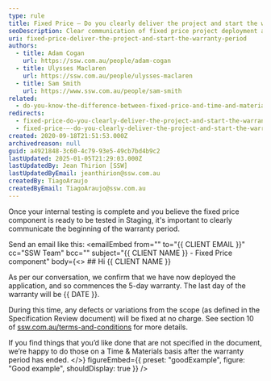 ```yaml
---
type: rule
title: Fixed Price – Do you clearly deliver the project and start the warranty period?
seoDescription: Clear communication of fixed price project deployment and warranty start
uri: fixed-price-deliver-the-project-and-start-the-warranty-period
authors:
  - title: Adam Cogan
    url: https://ssw.com.au/people/adam-cogan
  - title: Ulysses Maclaren
    url: https://ssw.com.au/people/ulysses-maclaren
  - title: Sam Smith
    url: https://www.ssw.com.au/people/sam-smith
related:
  - do-you-know-the-difference-between-fixed-price-and-time-and-materials-work
redirects:
  - fixed-price-do-you-clearly-deliver-the-project-and-start-the-warranty-period
  - fixed-price-–-do-you-clearly-deliver-the-project-and-start-the-warranty-period
created: 2020-09-18T21:51:53.000Z
archivedreason: null
guid: a4921848-3c60-4c79-93e5-49cb7bd4b9c2
lastUpdated: 2025-01-05T21:29:03.000Z
lastUpdatedBy: Jean Thirion [SSW]
lastUpdatedByEmail: jeanthirion@ssw.com.au
createdBy: TiagoAraujo
createdByEmail: TiagoAraujo@ssw.com.au
---
```


Once your internal testing is complete and you believe the fixed price component is ready to be tested in Staging, it's important to clearly communicate the beginning of the warranty period.

Send an email like this:
<emailEmbed
  from=""
  to="&#123;&#123; CLIENT EMAIL &#125;&#125;"
  cc="SSW Team"
  bcc=""
  subject="&#123;&#123; CLIENT NAME &#125;&#125; - Fixed Price component"
  body={<>
    ## Hi &#123;&#123; CLIENT NAME &#125;&#125;

As per our conversation, we confirm that we have now deployed the application, and so commences the 5-day warranty. The last day of the warranty will be &#123;&#123; DATE &#125;&#125;.

During this time, any defects or variations from the scope (as defined in the Specification Review document) will be fixed at no charge. See section 10 of [ssw.com.au/terms-and-conditions](https://www.ssw.com.au/terms-and-conditions) for more details.

If you find things that you’d like done that are not specified in the document, we’re happy to do those on a Time & Materials basis after the warranty period has ended.
  </>}
  figureEmbed={{
    preset: "goodExample",
    figure: "Good example",
    shouldDisplay: true
  }}
/>
